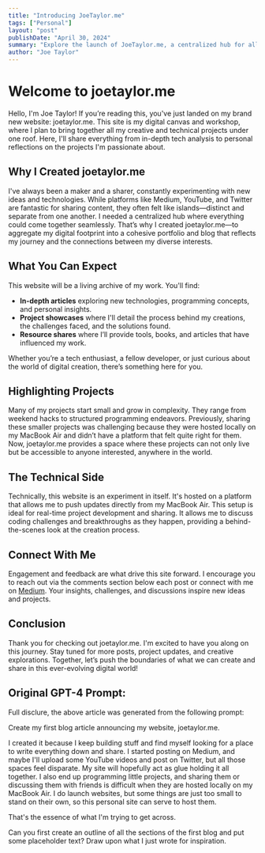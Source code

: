 ```yaml
---
title: "Introducing JoeTaylor.me"
tags: ["Personal"]
layout: "post"
publishDate: "April 30, 2024"
summary: "Explore the launch of JoeTaylor.me, a centralized hub for all my creative and technical projects. Discover in-depth articles, project showcases, and personal insights as I document my journey in technology and creativity. Join me in pushing the boundaries of digital creation and innovation."
author: "Joe Taylor"
---
```


# Welcome to joetaylor.me

Hello, I'm Joe Taylor! If you’re reading this, you've just landed on my brand new website: joetaylor.me. This site is my digital canvas and workshop, where I plan to bring together all my creative and technical projects under one roof. Here, I'll share everything from in-depth tech analysis to personal reflections on the projects I'm passionate about.

## Why I Created joetaylor.me

I've always been a maker and a sharer, constantly experimenting with new ideas and technologies. While platforms like Medium, YouTube, and Twitter are fantastic for sharing content, they often felt like islands—distinct and separate from one another. I needed a centralized hub where everything could come together seamlessly. That’s why I created joetaylor.me—to aggregate my digital footprint into a cohesive portfolio and blog that reflects my journey and the connections between my diverse interests.

## What You Can Expect

This website will be a living archive of my work. You'll find:

- **In-depth articles** exploring new technologies, programming concepts, and personal insights.
- **Project showcases** where I'll detail the process behind my creations, the challenges faced, and the solutions found.
- **Resource shares** where I’ll provide tools, books, and articles that have influenced my work.

Whether you’re a tech enthusiast, a fellow developer, or just curious about the world of digital creation, there’s something here for you.

## Highlighting Projects

Many of my projects start small and grow in complexity. They range from weekend hacks to structured programming endeavors. Previously, sharing these smaller projects was challenging because they were hosted locally on my MacBook Air and didn’t have a platform that felt quite right for them. Now, joetaylor.me provides a space where these projects can not only live but be accessible to anyone interested, anywhere in the world.

## The Technical Side

Technically, this website is an experiment in itself. It's hosted on a platform that allows me to push updates directly from my MacBook Air. This setup is ideal for real-time project development and sharing. It allows me to discuss coding challenges and breakthroughs as they happen, providing a behind-the-scenes look at the creation process.

## Connect With Me

Engagement and feedback are what drive this site forward. I encourage you to reach out via the comments section below each post or connect with me on [Medium](https://medium.com/@learningsomethingnew). Your insights, challenges, and discussions inspire new ideas and projects.

## Conclusion

Thank you for checking out joetaylor.me. I'm excited to have you along on this journey. Stay tuned for more posts, project updates, and creative explorations. Together, let’s push the boundaries of what we can create and share in this ever-evolving digital world!

## Original GPT-4 Prompt:

Full disclure, the above article was generated from the following prompt:

Create my first blog article announcing my website, joetaylor.me.

I created it because I keep building stuff and find myself looking for a place to write everything down and share. I started posting on Medium, and maybe I'll upload some YouTube videos and post on Twitter, but all those spaces feel disparate. My site will hopefully act as glue holding it all together. I also end up programming little projects, and sharing them or discussing them with friends is difficult when they are hosted locally on my MacBook Air. I do launch websites, but some things are just too small to stand on their own, so this personal site can serve to host them.

That's the essence of what I'm trying to get across.

Can you first create an outline of all the sections of the first blog and put some placeholder text? Draw upon what I just wrote for inspiration.

